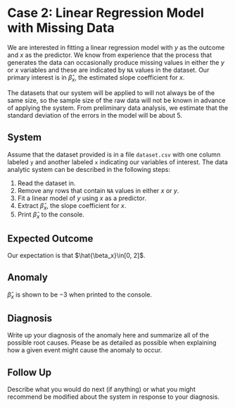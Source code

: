 # Case 2: Linear Regression Model with Missing Data


We are interested in fitting a linear regression model with $y$ as the outcome and $x$ as the predictor. We know from experience that the process that generates the data can occasionally produce missing values in either the $y$ or $x$ variables and these are indicated by `NA` values in the dataset. Our primary interest is in $\hat{\beta}_x$, the estimated slope coefficient for $x$. 

The datasets that our system will be applied to will not always be of the same size, so the sample size of the raw data will not be known in advance of applying the system. From preliminary data analysis, we estimate that the standard deviation of the errors in the model will be about 5.


## System

Assume that the dataset provided is in a file `dataset.csv` with one column labeled `y` and another labeled `x` indicating our variables of interest. The data analytic system can be described in the following steps:

1. Read the dataset in.
2. Remove any rows that contain `NA` values in either $x$ or $y$.
3. Fit a linear model of $y$ using $x$ as a predictor.
4. Extract $\hat{\beta}_x$, the slope coefficient for $x$.
5. Print $\hat{\beta}_x$ to the console.


## Expected Outcome

Our expectation is that $\hat{\beta_x}\in[0, 2]$.

## Anomaly

$\hat{\beta}_x$ is shown to be $-3$ when printed to the console.


## Diagnosis

Write up your diagnosis of the anomaly here and summarize all of the possible root causes. Please be as detailed as possible when explaining how a given event might cause the anomaly to occur.



## Follow Up

Describe what you would do next (if anything) or what you might recommend be modified about the system in response to your diagnosis.


